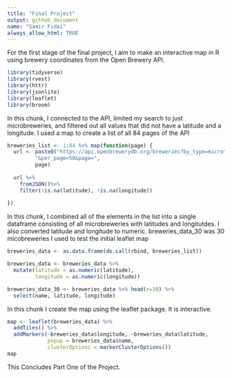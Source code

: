 ```yaml
---
title: "Final Project"
output: github_document
name: "Samir Fidai"
always_allow_html: TRUE
---
```


For the first stage of the final project, I aim to make an interactive map in R using brewery coordinates from the Open Brewery API. 

```r
library(tidyverse)
library(rvest)
library(httr)
library(jsonlite)
library(leaflet)
library(broom)
```



In this chunk, I connected to the API, limited my search to just microbreweries, and filtered out all values that did not have a latitude and a longitude. I used a map to create a list of all 84 pages of the API

```r
breweries_list <- 1:84 %>% map(function(page) {
  url <- paste0("https://api.openbrewerydb.org/breweries?by_type=micro",
         "&per_page=50&page=",
         page)
  
  url %>%
    fromJSON()%>%
    filter(!is.na(latitude), !is.na(longitude))
  
})

```


In this chunk, I combined all of the elements in the list into a single dataframe consisting of all microbreweries with latitudes and longitutdes. I also converted latitude and longitude to numeric. breweries_data_30 was 30 micobreweries I used to test the initial leaflet map


```r
breweries_data <- as.data.frame(do.call(rbind, breweries_list))

breweries_data <- breweries_data %>%
  mutate(latitude = as.numeric(latitude),
         longitude = as.numeric(longitude))

breweries_data_30 <- breweries_data %>% head(n=30) %>%
  select(name, latitude, longitude)
```


In this chunk I create the map using the leaflet package. It is interactive. 

```r
map <- leaflet(breweries_data) %>%
  addTiles() %>%
  addMarkers(~breweries_data$longitude, ~breweries_data$latitude,
             popup = breweries_data$name,
             clusterOptions = markerClusterOptions())
map
```

This Concludes Part One of the Project. 












